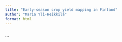 ```yaml
---
title: "Early-season crop yield mapping in Finland"
author: "Maria Yli-Heikkilä"
format: html
---
```


## 

```